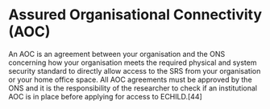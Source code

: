 # Assured Organisational Connectivity (AOC) {#sec-access-aoc .unnumbered}

An AOC is an agreement between your organisation and the ONS concerning how your organisation meets the required physical and system security standard to directly allow access to the SRS from your organisation or your home office space. All AOC agreements must be approved by the ONS and it is the responsibility of the researcher to check if an institutional AOC is in place before applying for access to ECHILD.[44]
